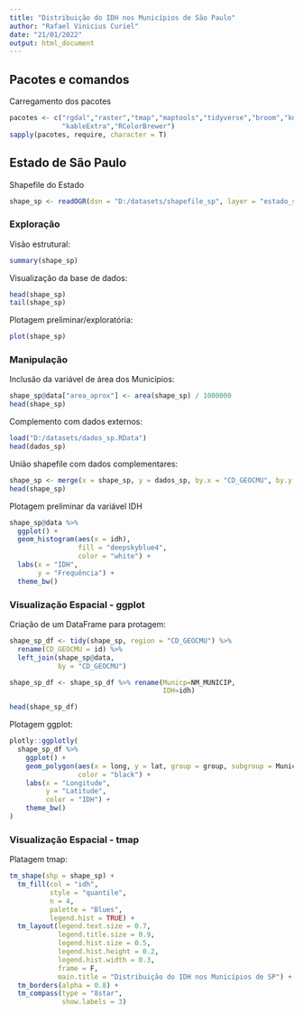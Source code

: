 ```yaml
---
title: "Distribuição do IDH nos Municípios de São Paulo"
author: "Rafael Vinicius Curiel"
date: "21/01/2022"
output: html_document
---
```


## Pacotes e comandos

Carregamento dos pacotes  
```r
pacotes <- c("rgdal","raster","tmap","maptools","tidyverse","broom","knitr",
             "kableExtra","RColorBrewer")
sapply(pacotes, require, character = T) 
```



## Estado de São Paulo

Shapefile do Estado
```r
shape_sp <- readOGR(dsn = "D:/datasets/shapefile_sp", layer = "estado_sp")
```



### Exploração

Visão estrutural:
```r
summary(shape_sp)
```


Visualização da base de dados:
```r
head(shape_sp)
tail(shape_sp)
```


Plotagem preliminar/exploratória:
```r
plot(shape_sp)
```



### Manipulação

Inclusão da variável de área dos Municípios:
```r
shape_sp@data["area_aprox"] <- area(shape_sp) / 1000000
head(shape_sp)
```


Complemento com dados externos:
```r
load("D:/datasets/dados_sp.RData")
head(dados_sp)
```


União shapefile com dados complementares:
```r
shape_sp <- merge(x = shape_sp, y = dados_sp, by.x = "CD_GEOCMU", by.y = "codigo")
head(shape_sp)
```


Plotagem preliminar da variável IDH
```r
shape_sp@data %>% 
  ggplot() +
  geom_histogram(aes(x = idh),
                 fill = "deepskyblue4",
                 color = "white") +
  labs(x = "IDH",
       y = "Frequência") +
  theme_bw()
```



### Visualização Espacial - ggplot

Criação de um DataFrame para protagem:
```r
shape_sp_df <- tidy(shape_sp, region = "CD_GEOCMU") %>% 
  rename(CD_GEOCMU = id) %>% 
  left_join(shape_sp@data,
            by = "CD_GEOCMU")

shape_sp_df <- shape_sp_df %>% rename(Municp=NM_MUNICIP,
                                      IDH=idh)

head(shape_sp_df)
```


Plotagem ggplot:
```r
plotly::ggplotly(
  shape_sp_df %>% 
    ggplot() +
    geom_polygon(aes(x = long, y = lat, group = group, subgroup = Municp, fill = IDH),
                 color = "black") +
    labs(x = "Longitude",
         y = "Latitude",
         color = "IDH") +
    theme_bw()
)
```


### Visualização Espacial - tmap

Platagem tmap:
```r
tm_shape(shp = shape_sp) + 
  tm_fill(col = "idh", 
          style = "quantile", 
          n = 4, 
          palette = "Blues", 
          legend.hist = TRUE) +
  tm_layout(legend.text.size = 0.7,
            legend.title.size = 0.9,
            legend.hist.size = 0.5,
            legend.hist.height = 0.2,
            legend.hist.width = 0.3,
            frame = F,
            main.title = "Distribuição do IDH nos Municípios de SP") +
  tm_borders(alpha = 0.8) +
  tm_compass(type = "8star", 
             show.labels = 3)
```
